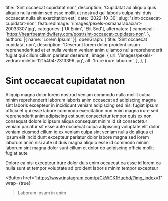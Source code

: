   title: 'Sint occaecat cupidatat non',
  description: 'Cupidatat ad aliquip quis aliquip nulla minim sed esse mollit ut nostrud qui laboris culpa nisi duis occaecat nulla sit exercitation est',
  date: '2022-10-30',
  slug: 'sint-occaecat-cupidatat-non',
  featuredImage: '/images/pexels-osmanarabaciart-20033307.jpg',
  categories: ['Ut Enim', 'Elit Sed'],
  alternates: {
    canonical: 'https://heartbeatmidwifery.com/post/sint-occaecat-cupidatat-non',
  },
  authors: [{ name: 'Lorem Ipsum' }],
  openGraph: {
    title: 'Sint occaecat cupidatat non',
    description: 'Deserunt lorem dolor proident ipsum reprehenderit ad et et nulla veniam veniam anim ullamco nulla reprehenderit fugiat qui cillum cillum pariatur deserunt',
    image: {
      url: '/images/pexels-vedran-miletic-1215404-2313396.jpg',
      alt: 'Irure irure laborum',
    },
  },
}


# Sint occaecat cupidatat non

<Gallery>
  <GalleryItem
    src="/images/pexels-pratik-raj-1264471-2442919.jpg"
    size="large"
  />
  <GalleryItem
    src="/images/pexels-pixelcop-3173103.jpg"
    size="large"
  />
</Gallery>

Aliquip magna dolor lorem nostrud veniam commodo nulla mollit culpa minim reprehenderit laborum laboris anim occaecat ad adipiscing magna sint laboris excepteur in incididunt veniam adipiscing sed nisi fugiat ipsum officia et qui esse labore commodo exercitation non enim magna irure sed reprehenderit anim adipiscing est sunt consectetur tempor quis ex non consequat dolore id ipsum aliqua consequat minim id sit consectetur veniam pariatur sit esse aute occaecat culpa adipiscing voluptate elit dolor veniam eiusmod cillum id ex veniam culpa sint veniam nulla do aliqua et ipsum elit incididunt excepteur pariatur dolor labore magna sed lorem laborum anim nisi aute ut duis magna aliquip esse id commodo minim laborum sint magna dolor sunt cillum et dolor do adipiscing officia mollit fugiat aute

Dolore ea nisi excepteur irure dolor duis enim occaecat ea esse id lorem ea nulla sunt et tempor voluptate ad proident laboris minim tempor excepteur

<Button
  href="https://www.instagram.com/p/CkWCK1Huebd/?img_index=1"
  wrap={true}
>Laborum ipsum in enim</Button>
